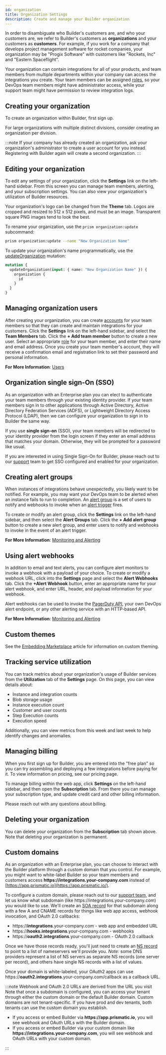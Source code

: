 ```yaml
---
id: organization
title: Organization Settings
description: Create and manage your Builder organization
---
```



In order to disambiguate who Builder's customers are, and who your customers are, we refer to Builder's customers as **organizations** and your customers as **customers**.
For example, if you work for a company that develops project management software for rocket companies, your organization may be "Progix Software" with customers like "Rockets, Inc" and "Eastern Spaceflight".

Your organization can contain integrations for all of your products, and team members from multiple departments within your company can access the integrations you create.
Your team members can be assigned [roles](/docs/composer/builder/users.mdx#organization-team-member-roles), so your DevOps team members might have administrator access, while your support team might have permission to review integration logs.

## Creating your organization

To create an organization within Builder, first <InternalLink href="/sign-up/">sign up</InternalLink>.

For large organizations with multiple distinct divisions, consider creating an organization per division.

:::note
If your company has already created an organization, ask your organization's administrator to create a user account for you instead.
Registering with Builder again will create a second organization.
:::

## Editing your organization

<ExampleTabs>
<TabItem value='webapp'>

To edit any settings of your organization, click the **Settings** link on the left-hand sidebar.
From this screen you can manage team members, alerting, and your subscription settings.
You can also view your organization's utilization of Builder resources.

Your organization's logo can be changed from the **Theme** tab.
Logos are cropped and resized to 512 x 512 pixels, and must be an image.
Transparent square PNG images tend to look the best.

<Screenshot
  filename="organization/change-org-name.png"
  alt="Change logo for org in Builder app"
/>

</TabItem>
<TabItem value='cli'>

To rename your organization, use the `prism organization:update` subcommand:

```bash
prism organization:update --name "New Organization Name"
```

</TabItem>
<TabItem value='api'>

To update your organization's name programmatically, use the [updateOrganization](/docs/composer/builder/api/schema/mutation/updateOrganization.mdx) mutation:

```graphql
mutation {
  updateOrganization(input: { name: "New Organization Name" }) {
    organization {
      id
    }
  }
}
```

</TabItem>
</ExampleTabs>

## Managing organization users

After creating your organization, you can create [accounts](/docs/composer/builder/users.mdx#organization-users) for your team members so that they can create and maintain integrations for your customers.
Click the **Settings** link on the left-hand sidebar, and select the **Team Members** tab.
Click the **+ Add team member** button to create a new user.
Select an appropriate [role](/docs/composer/builder/users.mdx#organization-team-member-roles) for your team member, and enter their name and email address.
Once you create your team member's account, they will receive a confirmation email and registration link to set their password and personal information.

<Screenshot
  filename="shared/list-org-users.png"
  alt="List of org users in Builder app"
/>

**For More Information**: [Users](/docs/composer/builder/users.mdx)

## Organization single sign-On (SSO)

As an organization with an <InternalLink href="/pricing/">Enterprise plan</InternalLink> you can elect to authenticate your team members through your existing identity provider.
If your team members sign in to other applications through Active Directory, Active Directory Federation Services (ADFS), or Lightweight Directory Access Protocol (LDAP), then we can configure your organization to sign in to Builder the same way.

If you use **single sign-on** (SSO), your team members will be redirected to your identity provider from the login screen if they enter an email address that matches your domain.
Otherwise, they will be prompted for a password like usual.

<Screenshot
  filename="organization/sso-diagram.png"
  maxWidth="800px"
  alt="Diagram showing paths and logic for SSO (single sign on)"
/>

If you are interested in using Single Sign-On for Builder, please reach out to our [support](mailto:support@prismatic.io) team to get SSO configured and enabled for your organization.

## Creating alert groups

When instances of integrations behave unexpectedly, you likely want to be notified.
For example, you may want your DevOps team to be alerted when an instance fails to run to completion.
An [alert group](/docs/composer/builder/monitoring-and-alerting.mdx#alert-groups) is a set of users to notify and webhooks to invoke when an [alert trigger](/docs/composer/builder/monitoring-and-alerting.mdx#alert-triggers) fires.

To create or modify an alert group, click the **Settings** link on the left-hand sidebar, and then select the **Alert Groups** tab.
Click the **+ Add alert group** button to create a new alert group, and enter users to notify and webhooks to invoke in the event of an alert trigger.

<Screenshot
  filename="organization/alert-groups.png"
  alt="Create alert groups in Builder app"
/>

**For More Information**: [Monitoring and Alerting](/docs/composer/builder/monitoring-and-alerting.mdx)

## Using alert webhooks

In addition to email and text alerts, you can configure alert monitors to invoke a webhook with a payload of your choice.
To create or modify a webhook URL, click into the **Settings** page and select the **Alert Webhooks** tab.
Click the **+Alert Webhook** button, enter an appropriate name for your alert webhook, and enter URL, header, and payload information for your webhook.

Alert webhooks can be used to invoke the [PagerDuty API](https://developer.pagerduty.com/docs/events-api-v2/overview/), your own DevOps alert endpoint, or any other alerting service with an HTTP-based API.

<Screenshot
  filename="shared/alert-webhook.png"
  maxWidth="500px"
  alt="Add alert webhook in Builder app"
/>

**For More Information**: [Monitoring and Alerting](/docs/composer/builder/monitoring-and-alerting.mdx)

## Custom themes

See the [Embedding Marketplace](/docs/composer/builder/embedding-marketplace.mdx#theming-embedded-marketplace) article for information on custom theming.

## Tracking service utilization

You can track metrics about your organization's usage of Builder services from the **Utilization** tab of the **Settings** page.
On this page, you can view details about:

- Instance and integration counts
- Blob storage usage
- Instance execution count
- Customer and user counts
- Step Execution counts
- Execution speed

Additionally, you can view metrics from this week and last week to help identify changes and anomalies.

<Screenshot
  filename="organization/utilization.png"
  alt="Track organization usage of services in Builder app"
/>

## Managing billing

When you first sign up for Builder, you are entered into the "free plan" so you can try assembling and deploying a few integrations before paying for it.
To view information on pricing, see our <InternalLink href="/pricing/">pricing page</InternalLink>.

To manage billing within the web app, click **Settings** on the left-hand sidebar, and then open the **Subscription** tab.
From there you can manage your subscription type, and update credit card and other billing information.

<Screenshot
  filename="organization/subscription.png"
  alt="Manage organization billing in Builder app"
/>

Please <InternalLink href="/contact/">reach out</InternalLink> with any questions about billing.

## Deleting your organization

You can delete your organization from the **Subscription** tab shown above.
Note that deleting your organization is permanent.

## Custom domains

As an organization with an <InternalLink href="/pricing/">Enterprise plan</InternalLink>, you can choose to interact with the Builder platform through a custom domain that you control.
For example, you might want to white-label Builder so your team members and customers access **https<!---->://integrations.your-company.com** instead of [https://app.prismatic.io](https://app.prismatic.io/).

To configure a custom domain, please reach out to our [support team](mailto:support@prismatic.io), and let us know what subdomain (like https<!---->://integrations.your-company.com) you would like to use.
We'll create an [SOA record](https://www.cloudflare.com/learning/dns/dns-records/dns-soa-record/) for that subdomain along with a few A and CNAME records for things like web app access, webhook invocation, and OAuth 2.0 callbacks:

- https<!---->://**integrations**.your-company.com - web app and embedded URL
- https<!---->://**hooks.integrations**.your-company.com - webhooks
- https<!---->://**oauth2.integrations**.your-company.com - OAuth 2.0 callback

Once we have those records ready, you'll just need to create an [NS record](https://www.cloudflare.com/learning/dns/dns-records/dns-ns-record/) to point to a list of nameservers we'll provide you.
_Note:_ some DNS providers represent a list of NS servers as separate NS records (one server per record), and others have single NS records with a list of values.

Once your domain is white-labeled, your OAuth2 apps can use https<!---->://**oauth2.integrations**.your-company.com/callback as a callback URL.

:::note Webhook and OAuth 2.0 URLs are derived from the URL you visit
Note that once a subdomain is configured, you can access your tenant through either the custom domain or the default Builder domain.
Custom domains are not tenant-specific.
If you have prod and dev tenants, both tenants can use the custom domain you establish.

- If you access or embed Builder via **https<!---->://app.prismatic.io**, you will see webhook and OAuth URLs with the Builder domain.
- If you access or embed Builder via your custom domain like **https<!---->://integrations.your-company.com**, you will see webhook and OAuth URLs with your custom domain.

:::
